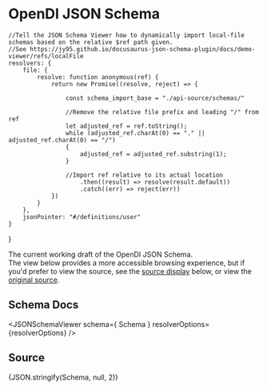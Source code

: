 # OpenDI JSON Schema


    //Tell the JSON Schema Viewer how to dynamically import local-file schemas based on the relative $ref path given.
    //See https://jy95.github.io/docusaurus-json-schema-plugin/docs/demo-viewer/refs/localFile 
    resolvers: {
        file: {
            resolve: function anonymous(ref) {
                return new Promise((resolve, reject) => {

                    const schema_import_base = "./api-source/schemas/"

                    //Remove the relative file prefix and leading "/" from ref
                    let adjusted_ref = ref.toString();
                    while (adjusted_ref.charAt(0) == "." || adjusted_ref.charAt(0) == "/")
                    {
                        adjusted_ref = adjusted_ref.substring(1);
                    }
                    
                    //Import ref relative to its actual location
                        .then((result) => resolve(result.default))
                        .catch((err) => reject(err))
                })
            }
        },
        jsonPointer: "#/definitions/user"
    }
}

The current working draft of the OpenDI JSON Schema.  
The view below provides a more accessible browsing experience, but if you'd prefer to view the source, see the [source display](#source) below, or view the [original source](./api-source/schemas/Causal-Decision-Model.json).

## Schema Docs

<JSONSchemaViewer schema={ Schema } resolverOptions={resolverOptions} />

## Source

<CodeBlock language="json" title="OpenDI JSON Schema -- Source">{JSON.stringify(Schema, null, 2)}</CodeBlock>